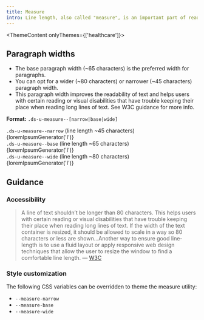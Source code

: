 ```yaml
---
title: Measure
intro: Line length, also called "measure", is an important part of readability.
---
```



<ThemeContent onlyThemes={['healthcare']}>

## Paragraph widths

- The base paragraph width (~65 characters) is the preferred width for paragraphs.
- You can opt for a wider (~80 characters) or narrower (~45 characters) paragraph width.
- This paragraph width improves the readability of text and helps users with certain reading or visual disabilities that have trouble keeping their place when reading long lines of text. See W3C guidance for more info.

</ThemeContent>

**Format:** `.ds-u-measure--[narrow|base|wide]`

<EmbeddedExample>
  <section class="example-list">
    <article>
      <span class="example-label">
        <code>.ds-u-measure--narrow</code> (line length ~45 characters)
      </span>
      <div class="ds-u-measure--narrow">{loremIpsumGenerator('l')}</div>
    </article>
    <article>
      <span class="example-label">
        <code>.ds-u-measure--base</code> (line length ~65 characters)
      </span>
      <div class="ds-u-measure--base">{loremIpsumGenerator('l')}</div>
    </article>
    <article>
      <span class="example-label">
        <code>.ds-u-measure--wide</code> (line length ~80 characters)
      </span>
      <div class="ds-u-measure--wide">{loremIpsumGenerator('l')}</div>
    </article>
  </section>
</EmbeddedExample>

## Guidance

### Accessibility

> A line of text shouldn’t be longer than 80 characters. This helps users with certain reading or visual disabilities that have trouble keeping their place when reading long lines of text. If the width of the text container is resized, it should be allowed to scale in a way so 80 characters or less are shown...Another way to ensure good line-length is to use a fluid layout or apply responsive web design techniques that allow the user to resize the window to find a comfortable line length. &mdash; [W3C](https://www.w3.org/WAI/tutorials/page-structure/styling/#line-length)

### Style customization

The following CSS variables can be overridden to theme the measure utility:

- `--measure-narrow`
- `--measure-base`
- `--measure-wide`
